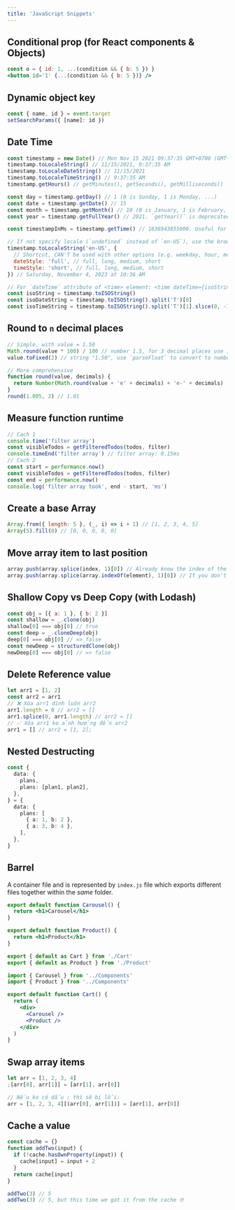 ```yaml
---
title: 'JavaScript Snippets'
---
```



## Conditional prop (for React components & Objects)

```jsx
const o = { id: 1, ...(condition && { b: 5 }) }
<button id='1' {...(condition && { b: 5 })} />
```

## Dynamic object key

```js
const { name, id } = event.target
setSearchParams({ [name]: id })
```

## Date Time

```js
const timestamp = new Date() // Mon Nov 15 2021 09:37:35 GMT+0700 (GMT+07:00)
timestamp.toLocaleString() // 11/15/2021, 9:37:35 AM
timestamp.toLocaleDateString() // 11/15/2021
timestamp.toLocaleTimeString() // 9:37:35 AM
timestamp.getHours() // getMinutes(), getSeconds(), getMilliseconds()

const day = timestamp.getDay() // 1 (0 is Sunday, 1 is Monday, ...)
const date = timestamp.getDate() // 15
const month = timestamp.getMonth() // 10 (0 is January, 1 is February, ...)
const year = timestamp.getFullYear() // 2021. `getYear()` is deprecated

const timestampInMs = timestamp.getTime() // 1636943855000. Useful for comparing date values. `Date.now()` is the same.

// If not specify locale (`undefined` instead of `en-US`), use the browser's default locale
timestamp.toLocaleString('en-US', {
  // Shortcut, CAN'T be used with other options (e.g. weekday, hour, month, etc.).
  dateStyle: 'full', // full, long, medium, short
  timeStyle: 'short', // full, long, medium, short
}) // Saturday, November 4, 2023 at 10:36 AM

// For `dateTime` attribute of <time> element: <time dateTime={isoString}>...</time>
const isoString = timestamp.toISOString()
const isoDateString = timestamp.toISOString().split('T')[0]
const isoTimeString = timestamp.toISOString().split('T')[1].slice(0, -1)
```

## Round to `n` decimal places

```js
// Simple, with value = 1.50
Math.round(value * 100) / 100 // number 1.5, for 3 decimal places use 1000, etc.
value.toFixed(2) // string "1.50", use `parseFloat` to convert to number 1.5

// More comprehensive
function round(value, decimals) {
  return Number(Math.round(value + 'e' + decimals) + 'e-' + decimals)
}
round(1.005, 2) // 1.01
```

## Measure function runtime

```js
// Cach 1
console.time('filter array')
const visibleTodos = getFilteredTodos(todos, filter)
console.timeEnd('filter array') // filter array: 0.15ms
// Cach 2
const start = performance.now()
const visibleTodos = getFilteredTodos(todos, filter)
const end = performance.now()
console.log('filter array took', end - start, 'ms')
```

## Create a base Array

```js
Array.from({ length: 5 }, (_, i) => i + 1) // [1, 2, 3, 4, 5]
Array(5).fill(0) // [0, 0, 0, 0, 0]
```

## Move array item to last position

```js
array.push(array.splice(index, 1)[0]) // Already know the index of the item to move
array.push(array.splice(array.indexOf(element), 1)[0]) // If you don't have the index, and only the element
```

## Shallow Copy vs Deep Copy (with Lodash)

```js
const obj = [{ a: 1 }, { b: 2 }]
const shallow = _.clone(obj)
shallow[0] === obj[0] // true
const deep = _.cloneDeep(obj)
deep[0] === obj[0] // => false
const newDeep = structuredClone(obj)
newDeep[0] === obj[0] // => false
```

## Delete Reference value

```js
let arr1 = [1, 2]
const arr2 = arr1
// ❌ Xóa arr1 dính luôn arr2
arr1.length = 0 // arr2 = []
arr1.splice(0, arr1.length) // arr2 = []
// ✅ Xóa arr1 ko ảnh hưởng đến arr2
arr1 = [] // arr2 = [1, 2];
```

## Nested Destructing

```ts
const {
  data: {
    plans,
    plans: [plan1, plan2],
  },
} = {
  data: {
    plans: [
      { a: 1, b: 2 },
      { a: 3, b: 4 },
    ],
  },
}
```

## Barrel

A container file and is represented by `index.js` file which exports different files together within the _same_ folder.

<Tabs>
  <TabItem value="Carousel" label="Components/Carousel.jsx">

```jsx
export default function Carousel() {
  return <h1>Carousel</h1>
}
```

  </TabItem>

  <TabItem value="Product" label="Components/Product.jsx">

```jsx
export default function Product() {
  return <h1>Product</h1>
}
```

  </TabItem>

  <TabItem value="index" label="Components/index.js">

```js
export { default as Cart } from './Cart'
export { default as Product } from './Product'
```

  </TabItem>

  <TabItem value="Cart" label="Cart/Cart.jsx">

```jsx
import { Carousel } from '../Components'
import { Product } from '../Components'

export default function Cart() {
  return (
    <div>
      <Carousel />
      <Product />
    </div>
  )
}
```

  </TabItem>

</Tabs>

## Swap array items

```js
let arr = [1, 2, 3, 4]
;[arr[0], arr[1]] = [arr[1], arr[0]]

// Nếu ko có dấu ; thì sẽ bị lỗi:
arr = [1, 2, 3, 4][(arr[0], arr[1])] = [arr[1], arr[0]]
```

## Cache a value

```js
const cache = {}
function addTwo(input) {
  if (!cache.hasOwnProperty(input)) {
    cache[input] = input + 2
  }
  return cache[input]
}

addTwo(3) // 5
addTwo(3) // 5, but this time we got it from the cache 🤓
```
